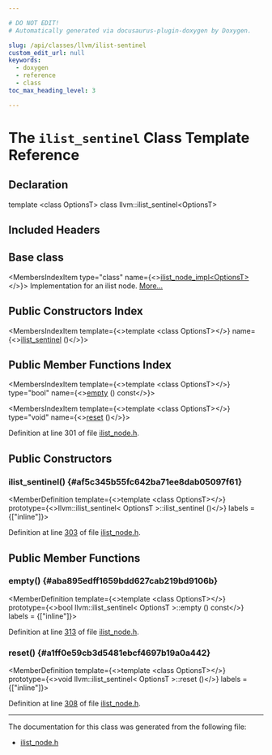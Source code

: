 ```yaml
---

# DO NOT EDIT!
# Automatically generated via docusaurus-plugin-doxygen by Doxygen.

slug: /api/classes/llvm/ilist-sentinel
custom_edit_url: null
keywords:
  - doxygen
  - reference
  - class
toc_max_heading_level: 3

---
```





# The `ilist_sentinel` Class Template Reference

<DoxygenPage pluginConfig={pluginConfig}>



## Declaration

<CodeBlock>template &lt;class OptionsT&gt;
class llvm::ilist_sentinel&lt;OptionsT&gt;</CodeBlock>

## Included Headers

<IncludesList>
<IncludesListItem
  filePath="llvm/ADT/ilist_node.h"
  permalink="/docs/api/files/include/include/llvm/include/llvm/adt/ilist-node-h"
  isLocal="true" />
</IncludesList>

## Base class

<MembersIndex>

<MembersIndexItem
  type="class"
  name={<><a href="/docs/api/classes/llvm/ilist-node-impl">ilist&#95;node&#95;impl&lt;OptionsT&gt;</a></>}>
Implementation for an ilist node. <a href="/docs/api/classes/llvm/ilist-node-impl/#details">More...</a>
</MembersIndexItem>

</MembersIndex>

## Public Constructors Index

<MembersIndex>

<MembersIndexItem
  template={<>template &lt;class OptionsT&gt;</>}
  name={<><a href="#af5c345b55fc642ba71ee8dab05097f61">ilist&#95;sentinel</a> ()</>}>
</MembersIndexItem>

</MembersIndex>

## Public Member Functions Index

<MembersIndex>

<MembersIndexItem
  template={<>template &lt;class OptionsT&gt;</>}
  type="bool"
  name={<><a href="#aba895edff1659bdd627cab219bd9106b">empty</a> () const</>}>
</MembersIndexItem>

<MembersIndexItem
  template={<>template &lt;class OptionsT&gt;</>}
  type="void"
  name={<><a href="#a1ff0e59cb3d5481ebcf4697b19a0a442">reset</a> ()</>}>
</MembersIndexItem>

</MembersIndex>


Definition at line 301 of file <a href="/docs/api/files/include/include/llvm/include/llvm/adt/ilist-node-h">ilist&#95;node.h</a>.

<SectionDefinition>

## Public Constructors

### ilist&#95;sentinel() {#af5c345b55fc642ba71ee8dab05097f61}

<MemberDefinition
  template={<>template &lt;class OptionsT&gt;</>}
  prototype={<>llvm::ilist&#95;sentinel&lt; OptionsT &gt;::ilist&#95;sentinel ()</>}
  labels = {["inline"]}>

Definition at line <a href="/docs/api/files/include/include/llvm/include/llvm/adt/ilist-node-h/#l00303">303</a> of file <a href="/docs/api/files/include/include/llvm/include/llvm/adt/ilist-node-h">ilist&#95;node.h</a>.
</MemberDefinition>

</SectionDefinition>

<SectionDefinition>

## Public Member Functions

### empty() {#aba895edff1659bdd627cab219bd9106b}

<MemberDefinition
  template={<>template &lt;class OptionsT&gt;</>}
  prototype={<>bool llvm::ilist&#95;sentinel&lt; OptionsT &gt;::empty () const</>}
  labels = {["inline"]}>

Definition at line <a href="/docs/api/files/include/include/llvm/include/llvm/adt/ilist-node-h/#l00313">313</a> of file <a href="/docs/api/files/include/include/llvm/include/llvm/adt/ilist-node-h">ilist&#95;node.h</a>.
</MemberDefinition>

### reset() {#a1ff0e59cb3d5481ebcf4697b19a0a442}

<MemberDefinition
  template={<>template &lt;class OptionsT&gt;</>}
  prototype={<>void llvm::ilist&#95;sentinel&lt; OptionsT &gt;::reset ()</>}
  labels = {["inline"]}>

Definition at line <a href="/docs/api/files/include/include/llvm/include/llvm/adt/ilist-node-h/#l00308">308</a> of file <a href="/docs/api/files/include/include/llvm/include/llvm/adt/ilist-node-h">ilist&#95;node.h</a>.
</MemberDefinition>

</SectionDefinition>

<hr/>

The documentation for this class was generated from the following file:

<ul>
<li><a href="/docs/api/files/include/include/llvm/include/llvm/adt/ilist-node-h">ilist_node.h</a></li>
</ul>

</DoxygenPage>

